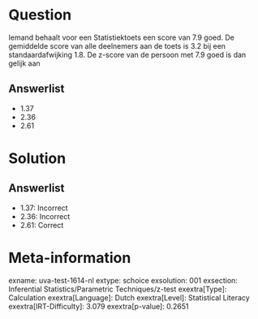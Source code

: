 Question
========

Iemand behaalt voor een Statistiektoets een score van 7.9 goed. De
gemiddelde score van alle deelnemers aan de toets is 3.2 bij een
standaardafwijking 1.8. De z-score van de persoon met 7.9 goed is dan
gelijk aan

Answerlist
----------

* 1.37
* 2.36
* 2.61

Solution
========

Answerlist
----------

* 1.37: Incorrect
* 2.36: Incorrect
* 2.61: Correct

Meta-information
================
exname: uva-test-1614-nl
extype: schoice
exsolution: 001
exsection: Inferential Statistics/Parametric Techniques/z-test
exextra[Type]: Calculation
exextra[Language]: Dutch
exextra[Level]: Statistical Literacy
exextra[IRT-Difficulty]: 3.079
exextra[p-value]: 0.2651
